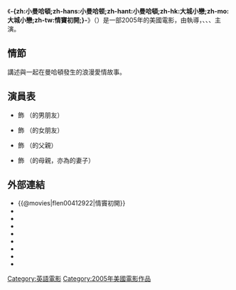 {{noteTA
|T=zh-hans:小曼哈顿;zh-hant:小曼哈頓;zh-hk:大城小戀;zh-mo:大城小戀;zh-tw:情竇初開;
}}
{{Infobox Film
| name               = -{zh:小曼哈頓;zh-hans:小曼哈顿;zh-hant:小曼哈頓;zh-hk:大城小戀;zh-mo:大城小戀;zh-tw:情竇初開;}-
| original_name      = {{lang|en|Little Manhattan}}
| image              = Little Manhattan poster.jpg
| caption            = 電影海報
| director           = {{lang|en|Mark Levin}}
| producer           = {{lang|en|Gavin Polone}}<br/>{{lang|en|Arnon Milchan}}
| writer             = {{lang|en|Jennifer Flackett}}
| starring           = {{lang|en|Josh Hutcherson}}<br/>{{lang|en|Charlie Ray}}<br/>{{lang|en|Bradley Whitford}}<br/>{{lang|en|Cynthia Nixon}}
| music              = {{lang|en|Chad Fischer}}
| cinematography     = {{lang|en|Tim Orr}}
| editing            = {{lang|en|Alan Edward Bell}}
| production_company = 
| distributor        = [[二十世纪福斯|二十世纪福斯]]
| released           = {{film date|2005|9|30}}
| runtime            = 90 分鐘
| country            = {{美國電影產地}}
| language           = [[英語|英語]]
| budget             = 
| gross              = 
| cn_name            = 小曼哈顿
| hk_name            = 大城小戀
| tw_name            = 情竇初開
}}
《'''-{zh:小曼哈頓;zh-hans:小曼哈顿;zh-hant:小曼哈頓;zh-hk:大城小戀;zh-mo:大城小戀;zh-tw:情竇初開;}-'''》（{{lang-en|'''Little Manhattan'''}}）是一部2005年的美國電影，由{{lang|en|Mark Levin}}執導，{{lang|en|Josh Hutcherson}}、{{lang|en|Charlie Ray}}、{{lang|en|Bradley Whitford}}、{{lang|en|Cynthia Nixon}}主演。

== 情節 ==
講述{{lang|en|Gabe}}與{{lang|en|Rosemary}}一起在曼哈頓發生的浪漫愛情故事。

== 演員表 ==
*{{lang|en|Josh Hutcherson}} 飾 {{lang|en|Gabriel "Gabe" Burton}}（{{lang|en|Rosemary}}的男朋友）
*{{lang|en|Charlie Ray}} 飾 {{lang|en|Rosemary Telesco}}（{{lang|en|Gabe}}的女朋友）
*{{lang|en|Bradley Whitford}} 飾 {{lang|en|Adam Burton}}（{{lang|en|Gabe}}的父親）
*{{lang|en|Cynthia Nixon}} 飾 {{lang|en|Leslie Burton}}（{{lang|en|Gabe}}的母親，亦為{{lang|en|Adam}}的妻子）

== 外部連結 ==
*{{@movies|flen00412922|情竇初開}}
*{{douban|title=小曼哈顿}}
*{{Mtime|25197|小曼哈顿}}
*{{Amg movie|309969|-{zh:小曼哈頓;zh-hans:小曼哈顿;zh-hant:小曼哈頓;zh-hk:大城小戀;zh-mo:大城小戀;zh-tw:情竇初開;}-}}
*{{rotten-tomatoes|little_manhattan|-{zh:小曼哈頓;zh-hans:小曼哈顿;zh-hant:小曼哈頓;zh-hk:大城小戀;zh-mo:大城小戀;zh-tw:情竇初開;}-}}
*{{mojo title|littlemanhattan|-{zh:小曼哈頓;zh-hans:小曼哈顿;zh-hant:小曼哈頓;zh-hk:大城小戀;zh-mo:大城小戀;zh-tw:情竇初開;}-}}
*{{Tcmdb title|622593|-{zh:小曼哈頓;zh-hans:小曼哈顿;zh-hant:小曼哈頓;zh-hk:大城小戀;zh-mo:大城小戀;zh-tw:情竇初開;}-}}
*{{metacritic film|little-manhattan|-{zh:小曼哈頓;zh-hans:小曼哈顿;zh-hant:小曼哈頓;zh-hk:大城小戀;zh-mo:大城小戀;zh-tw:情竇初開;}-}}
*{{imdb title|0412922|-{zh:小曼哈頓;zh-hans:小曼哈顿;zh-hant:小曼哈頓;zh-hk:大城小戀;zh-mo:大城小戀;zh-tw:情竇初開;}-}}

[[Category:英語電影|Category:英語電影]]
[[Category:2005年美國電影作品|Category:2005年美國電影作品]]